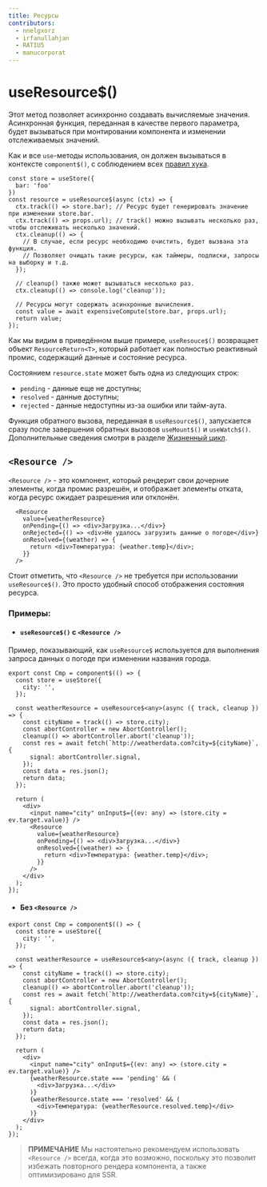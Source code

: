 ```yaml
---
title: Ресурсы
contributors:
  - nnelgxorz
  - irfanullahjan
  - RATIU5
  - manucorporat
---
```


# useResource$()

Этот метод позволяет асинхронно создавать вычисляемые значения. Асинхронная функция, переданная в качестве первого параметра, будет вызываться при монтировании компонента и изменении отслеживаемых значений.

Как и все `use`-методы использования, он должен вызываться в контексте `component$()`, с соблюдением всех [правил хука](./../lifecycle/index.mdx#правила).

```tsx
const store = useStore({
  bar: 'foo'
})
const resource = useResource$(async (ctx) => {
  ctx.track(() => store.bar); // Ресурс будет генерировать значение при изменении store.bar.
  ctx.track(() => props.url); // track() можно вызывать несколько раз, чтобы отслеживать несколько значений.
  ctx.cleanup(() => {
    // В случае, если ресурс необходимо очистить, будет вызвана эта функция.
    // Позволяет очищать такие ресурсы, как таймеры, подписки, запросы на выборку и т.д.
  });

  // cleanup() также может вызываться несколько раз.
  ctx.cleanup(() => console.log('cleanup'));

  // Ресурсы могут содержать асинхронные вычисления.
  const value = await expensiveCompute(store.bar, props.url);
  return value;
});
```

Как мы видим в приведённом выше примере, `useResouce$()` возвращает объект `ResourceReturn<T>`, который работает как полностью реактивный промис, содержащий данные и состояние ресурса.

Состоянием `resource.state` может быть одна из следующих строк:

- `pending` - данные еще не доступны;
- `resolved` - данные доступны;
- `rejected` - данные недоступны из-за ошибки или тайм-аута.

Функция обратного вызова, переданная в `useResource$()`, запускается сразу после завершения обратных вызовов `useMount$()` и `useWatch$()`. Дополнительные сведения смотри в разделе [Жизненный цикл](./../lifecycle).

## `<Resource />`

`<Resource />` - это компонент, который рендерит свои дочерние элементы, когда промис разрешён, и отображает элементы отката, когда ресурс ожидает разрешения или отклонён.

```tsx
  <Resource
    value={weatherResource}
    onPending={() => <div>Загрузка...</div>}
    onRejected={() => <div>Не удалось загрузить данные о погоде</div>}
    onResolved={(weather) => {
      return <div>Температура: {weather.temp}</div>;
    }}
  />
```

Стоит отметить, что `<Resource />` не требуется при использовании `useResource$()`. Это просто удобный способ отображения состояния ресурса.

### Примеры:

- #### `useResource$()` с `<Resource />`

Пример, показывающий, как `useResource$` используется для выполнения запроса данных о погоде при изменении названия города.

```tsx
export const Cmp = component$(() => {
  const store = useStore({
    city: '',
  });

  const weatherResource = useResource$<any>(async ({ track, cleanup }) => {
    const cityName = track(() => store.city);
    const abortController = new AbortController();
    cleanup(() => abortController.abort('cleanup'));
    const res = await fetch(`http://weatherdata.com?city=${cityName}`, {
      signal: abortController.signal,
    });
    const data = res.json();
    return data;
  });

  return (
    <div>
      <input name="city" onInput$={(ev: any) => (store.city = ev.target.value)} />
      <Resource
        value={weatherResource}
        onPending={() => <div>Загрузка...</div>}
        onResolved={(weather) => {
          return <div>Температура: {weather.temp}</div>;
        }}
      />
    </div>
  );
});
```

- #### Без `<Resource />`

```tsx
export const Cmp = component$(() => {
  const store = useStore({
    city: '',
  });

  const weatherResource = useResource$<any>(async ({ track, cleanup }) => {
    const cityName = track(() => store.city);
    const abortController = new AbortController();
    cleanup(() => abortController.abort('cleanup'));
    const res = await fetch(`http://weatherdata.com?city=${cityName}`, {
      signal: abortController.signal,
    });
    const data = res.json();
    return data;
  });

  return (
    <div>
      <input name="city" onInput$={(ev: any) => (store.city = ev.target.value)} />
      {weatherResource.state === 'pending' && (
        <div>Загрузка...</div>
      )}
      {weatherResource.state === 'resolved' && (
        <div>Температура: {weatherResource.resolved.temp}</div>
      )}
    </div>
  );
});
```

> **ПРИМЕЧАНИЕ**
> Мы настоятельно рекомендуем использовать `<Resource />` всегда, когда это возможно, поскольку это позволит избежать повторного рендера компонента, а также оптимизировано для SSR.

